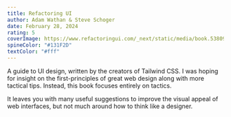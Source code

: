 ```yaml
---
title: Refactoring UI
author: Adam Wathan & Steve Schoger
date: February 28, 2024
rating: 5
coverImage: https://www.refactoringui.com/_next/static/media/book.5380927448c9872170bbc9fc9e5828c4.png
spineColor: "#131F2D"
textColor: "#fff"
---
```


A guide to UI design, written by the creators of Tailwind CSS. I was hoping for insight on the first-principles of great web design along with more tactical tips. Instead, this book focuses entirely on tactics.

It leaves you with many useful suggestions to improve the visual appeal of web interfaces, but not much around how to think like a designer.
